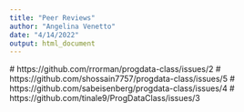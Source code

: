 ```yaml
---
title: "Peer Reviews"
author: "Angelina Venetto"
date: "4/14/2022"
output: html_document
---
```

 # https://github.com/rrorman/progdata-class/issues/2
 # https://github.com/shossain7757/progdata-class/issues/5
 # https://github.com/sabeisenberg/progdata-class/issues/4
 # https://github.com/tinale9/ProgDataClass/issues/3


